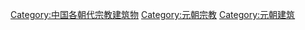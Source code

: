 [[Category:中国各朝代宗教建筑物|Category:中国各朝代宗教建筑物]]
[[Category:元朝宗教|Category:元朝宗教]]
[[Category:元朝建筑|Category:元朝建筑]]